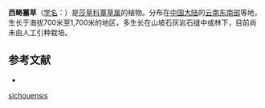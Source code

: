 {{Speciesbox
| name = 西畴薹草
| status = 
| status_system = 
| image =
| genus = Carex
| species = sichouensis
| authority = P. C. Li
}}

'''西畴薹草'''（[[学名|学名]]：{{lang|la|''Carex sichouensis''}}）是[[莎草科|莎草科]][[薹草属|薹草属]]的植物。分布在[[中国大陆|中国大陆]]的[[云南东南部|云南东南部]]等地，生长于海拔700米至1,700米的地区，多生长在山坡石灰岩石缝中或林下，目前尚未由人工引种栽培。

== 参考文献 ==
<div class="references-small">
* {{cite web| url =http://www.bioinfo.cn/db05/KmzwSpecies.php?action=view&id=24338| title =西畴薹草| work =《中国高等植物数据库全库》| publisher =中国科学院微生物研究所| author =昆明植物研究所| accessdate =2009-02-25| deadurl =yes| archiveurl =https://web.archive.org/web/20160305013828/http://www.bioinfo.cn/db05/KmzwSpecies.php?action=view&id=24338| archivedate =2016-03-05| df =}}
</div>
{{Taxonbar|from=Q15232474}}

{{DEFAULTSORT:Carex sichouensis}}
[[Category:薹草属|sichouensis]]


{{Carex-stub}}